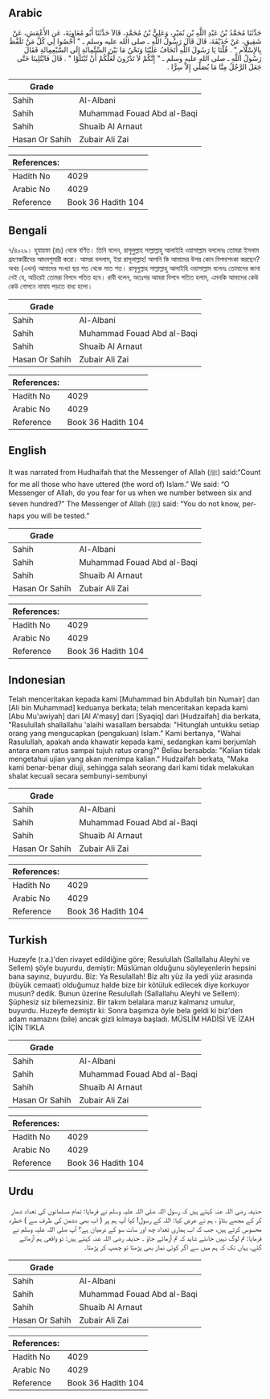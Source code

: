 ## Arabic


<div dir="rtl" lang="ar" style={{fontSize:'larger',backgroundColor:'#f8f9fa',padding:20}}>
حَدَّثَنَا مُحَمَّدُ بْنُ عَبْدِ اللَّهِ بْنِ نُمَيْرٍ، وَعَلِيُّ بْنُ مُحَمَّدٍ، قَالاَ حَدَّثَنَا أَبُو مُعَاوِيَةَ، عَنِ الأَعْمَشِ، عَنْ شَقِيقٍ، عَنْ حُذَيْفَةَ، قَالَ قَالَ رَسُولُ اللَّهِ ـ صلى الله عليه وسلم ـ ‏"‏ أَحْصُوا لِي كُلَّ مَنْ تَلَفَّظَ بِالإِسْلاَمِ ‏"‏ ‏.‏ قُلْنَا يَا رَسُولَ اللَّهِ أَتَخَافُ عَلَيْنَا وَنَحْنُ مَا بَيْنَ السِّتِّمِائَةِ إِلَى السَّبْعِمِائَةِ فَقَالَ رَسُولُ اللَّهِ ـ صلى الله عليه وسلم ـ ‏"‏ إِنَّكُمْ لاَ تَدْرُونَ لَعَلَّكُمْ أَنْ تُبْتَلَوْا ‏"‏ ‏.‏ قَالَ فَابْتُلِينَا حَتَّى جَعَلَ الرَّجُلُ مِنَّا مَا يُصَلِّي إِلاَّ سِرًّا ‏.‏
</div>
<div style={{backgroundColor:'#f8f9fa',padding:20, marginBottom: 10}}><table> <thead> <tr> <th>Grade</th> <th></th> </tr> </thead> <tbody> <tr><td>Sahih</td><td>Al-Albani</td></tr><tr><td>Sahih</td><td>Muhammad Fouad Abd al-Baqi</td></tr><tr><td>Sahih</td><td>Shuaib Al Arnaut</td></tr><tr><td>Hasan Or Sahih</td><td>Zubair Ali Zai</td></tr></tbody></table><table> <thead> <tr> <th>References:</th> <th></th> </tr> </thead> <tbody><tr><td>Hadith No</td><td>4029</td></tr><tr><td>Arabic No</td><td>4029</td></tr><tr><td>Reference</td><td>Book 36 Hadith 104</td></tr></tbody></table></div>

## Bengali


<div dir="ltr" lang="bn" style={{fontSize:'larger',backgroundColor:'#f8f9fa',padding:20}}>
৭/৪০২৯। হুযায়ফা (রাঃ) থেকে বর্ণিত। তিনি বলেন, রাসূলুল্লাহ সাল্লাল্লাহু আলাইহি ওয়াসাল্লাম বললেনঃ তোমরা ইসলাম গ্রহণকারীদের আদমশুমারী করো। আমরা বললাম, ইয়া রাসূলাল্লাহ! আপনি কি আমাদের উপর কোন বিপদাশংকা করছেন? অথচ (এখন) আমাদের সংখ্যা ছয় শত থেকে সাত শত। রাসূলুল্লাহ সাল্লাল্লাহু আলাইহি ওয়াসাল্লাম বলেনঃ তোমাদের জানা নেই যে, অচিরেই তোমরা বিপদে পতিত হবে। রাবী বলেন, অতঃপর আমরা বিপদে পতিত হলাম, এমনকি আমাদের কেউ কেউ গোপনে নামায পড়তে বাধ্য হলো।
</div>
<div style={{backgroundColor:'#f8f9fa',padding:20, marginBottom: 10}}><table> <thead> <tr> <th>Grade</th> <th></th> </tr> </thead> <tbody> <tr><td>Sahih</td><td>Al-Albani</td></tr><tr><td>Sahih</td><td>Muhammad Fouad Abd al-Baqi</td></tr><tr><td>Sahih</td><td>Shuaib Al Arnaut</td></tr><tr><td>Hasan Or Sahih</td><td>Zubair Ali Zai</td></tr></tbody></table><table> <thead> <tr> <th>References:</th> <th></th> </tr> </thead> <tbody><tr><td>Hadith No</td><td>4029</td></tr><tr><td>Arabic No</td><td>4029</td></tr><tr><td>Reference</td><td>Book 36 Hadith 104</td></tr></tbody></table></div>

## English


<div dir="ltr" lang="en" style={{fontSize:'larger',backgroundColor:'#f8f9fa',padding:20}}>
It was narrated from Hudhaifah that the Messenger of Allah (ﷺ) said:“Count for me all those who have uttered (the word of) Islam.” We said: “O Messenger of Allah, do you fear for us when we number between six and seven hundred?” The Messenger of Allah (ﷺ) said: “You do not know, perhaps you will be tested.”
</div>
<div style={{backgroundColor:'#f8f9fa',padding:20, marginBottom: 10}}><table> <thead> <tr> <th>Grade</th> <th></th> </tr> </thead> <tbody> <tr><td>Sahih</td><td>Al-Albani</td></tr><tr><td>Sahih</td><td>Muhammad Fouad Abd al-Baqi</td></tr><tr><td>Sahih</td><td>Shuaib Al Arnaut</td></tr><tr><td>Hasan Or Sahih</td><td>Zubair Ali Zai</td></tr></tbody></table><table> <thead> <tr> <th>References:</th> <th></th> </tr> </thead> <tbody><tr><td>Hadith No</td><td>4029</td></tr><tr><td>Arabic No</td><td>4029</td></tr><tr><td>Reference</td><td>Book 36 Hadith 104</td></tr></tbody></table></div>

## Indonesian


<div dir="ltr" lang="id" style={{fontSize:'larger',backgroundColor:'#f8f9fa',padding:20}}>
Telah menceritakan kepada kami [Muhammad bin Abdullah bin Numair] dan [Ali bin Muhammad] keduanya berkata; telah menceritakan kepada kami [Abu Mu'awiyah] dari [Al A'masy] dari [Syaqiq] dari [Hudzaifah] dia berkata, "Rasulullah shallallahu 'alaihi wasallam bersabda: "Hitunglah untukku setiap orang yang mengucapkan (pengakuan) Islam." Kami bertanya, "Wahai Rasulullah, apakah anda khawatir kepada kami, sedangkan kami berjumlah antara enam ratus sampai tujuh ratus orang?" Beliau bersabda: "Kalian tidak mengetahui ujian yang akan menimpa kalian." Hudzaifah berkata, "Maka kami benar-benar diuji, sehingga salah seorang dari kami tidak melakukan shalat kecuali secara sembunyi-sembunyi
</div>
<div style={{backgroundColor:'#f8f9fa',padding:20, marginBottom: 10}}><table> <thead> <tr> <th>Grade</th> <th></th> </tr> </thead> <tbody> <tr><td>Sahih</td><td>Al-Albani</td></tr><tr><td>Sahih</td><td>Muhammad Fouad Abd al-Baqi</td></tr><tr><td>Sahih</td><td>Shuaib Al Arnaut</td></tr><tr><td>Hasan Or Sahih</td><td>Zubair Ali Zai</td></tr></tbody></table><table> <thead> <tr> <th>References:</th> <th></th> </tr> </thead> <tbody><tr><td>Hadith No</td><td>4029</td></tr><tr><td>Arabic No</td><td>4029</td></tr><tr><td>Reference</td><td>Book 36 Hadith 104</td></tr></tbody></table></div>

## Turkish


<div dir="ltr" lang="tr" style={{fontSize:'larger',backgroundColor:'#f8f9fa',padding:20}}>
Huzeyfe (r.a.)'den rivayet edildiğine göre; Resulullah (Sallallahu Aleyhi ve Sellem) şöyle buyurdu, demiştir: Müslüman olduğunu söyleyenlerin hepsini bana sayınız, buyurdu. Biz: Ya Resulallah! Biz altı yüz ila yedi yüz arasında (büyük cemaat) olduğumuz halde bize bir kötüluk edilecek diye korkuyor musun? dedik. Bunun üzerine Resulullah (Sallallahu Aleyhi ve Sellem): Şüphesiz siz bilemezsiniz. Bir takım belalara maruz kalmanız umulur, buyurdu. Huzeyfe demiştir ki: Sonra başımıza öyle bela geldi ki biz'den adam namazını (bile) ancak gizli kılmaya başladı. MÜSLİM HADİSİ VE İZAH İÇİN TIKLA
</div>
<div style={{backgroundColor:'#f8f9fa',padding:20, marginBottom: 10}}><table> <thead> <tr> <th>Grade</th> <th></th> </tr> </thead> <tbody> <tr><td>Sahih</td><td>Al-Albani</td></tr><tr><td>Sahih</td><td>Muhammad Fouad Abd al-Baqi</td></tr><tr><td>Sahih</td><td>Shuaib Al Arnaut</td></tr><tr><td>Hasan Or Sahih</td><td>Zubair Ali Zai</td></tr></tbody></table><table> <thead> <tr> <th>References:</th> <th></th> </tr> </thead> <tbody><tr><td>Hadith No</td><td>4029</td></tr><tr><td>Arabic No</td><td>4029</td></tr><tr><td>Reference</td><td>Book 36 Hadith 104</td></tr></tbody></table></div>

## Urdu


<div dir="rtl" lang="ur" style={{fontSize:'larger',backgroundColor:'#f8f9fa',padding:20}}>
حذیفہ رضی اللہ عنہ کہتے ہیں کہ رسول اللہ صلی اللہ علیہ وسلم نے فرمایا: تمام مسلمانوں کی تعداد شمار کر کے مجھے بتاؤ ، ہم نے عرض کیا: اللہ کے رسول! کیا آپ ہم پر ( اب بھی دشمن کی طرف سے ) خطرہ محسوس کرتے ہیں، جب کہ اب ہماری تعداد چھ اور سات سو کے درمیان ہے؟ آپ صلی اللہ علیہ وسلم نے فرمایا: تم لوگ نہیں جانتے شاید کہ تم آزمائے جاؤ ۔ حذیفہ رضی اللہ عنہ کہتے ہیں: تو واقعی ہم آزمائے گئے، یہاں تک کہ ہم میں سے اگر کوئی نماز بھی پڑھتا تو چھپ کر پڑھتا۔
</div>
<div style={{backgroundColor:'#f8f9fa',padding:20, marginBottom: 10}}><table> <thead> <tr> <th>Grade</th> <th></th> </tr> </thead> <tbody> <tr><td>Sahih</td><td>Al-Albani</td></tr><tr><td>Sahih</td><td>Muhammad Fouad Abd al-Baqi</td></tr><tr><td>Sahih</td><td>Shuaib Al Arnaut</td></tr><tr><td>Hasan Or Sahih</td><td>Zubair Ali Zai</td></tr></tbody></table><table> <thead> <tr> <th>References:</th> <th></th> </tr> </thead> <tbody><tr><td>Hadith No</td><td>4029</td></tr><tr><td>Arabic No</td><td>4029</td></tr><tr><td>Reference</td><td>Book 36 Hadith 104</td></tr></tbody></table></div>